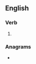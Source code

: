 {{also|marinâtes}}
==English==

===Verb===
{{head|en|verb form}}

# {{en-third-person singular of|marinate}}

===Anagrams===
* {{anagrams|en|a=aaeimnrst|animaters|antismear|natremias}}